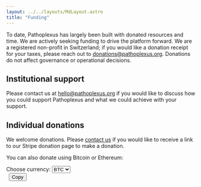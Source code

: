 ```yaml
---
layout: ../../layouts/MdLayout.astro
title: "Funding"
---
```


To date, Pathoplexus has largely been built with donated resources and time. We are actively seeking funding to drive the platform forward. We are a registered non-profit in Switzerland; if you would like a donation receipt for your taxes, please reach out to donations@pathoplexus.org. Donations do not affect governance or operational decisions.

## Institutional support
Please contact us at hello@pathoplexus.org if you would like to discuss how you could support Pathoplexus and what we could achieve with your support.

## Individual donations
We welcome donations. Please <a href="mailto:donations@pathoplexus.org">contact us</a> if you would like to receive a link to our Stripe donation page to make a donation.

You can also donate using Bitcoin or Ethereum:

<div id="crypto-donate" class="crypto-widget">
  <label for="crypto-select">Choose currency:</label>
  <select id="crypto-select">
    <option value="btc">BTC</option>
    <option value="eth">ETH</option>
  </select>
  <div id="crypto-address" class="address">
    <code id="address-text"></code>
    <button id="copy-address" style="margin-left: 0.5em;">Copy</button>
  </div>
</div>

<script>
const addresses = {
  btc: 'bc1xxxxxxxxxxxxxxxxxxxxxxxxxxxxxxxxxxxxxx',
  eth: '0xXXXXXXXXXXXXXXXXXXXXXXXXXXXXXXXXXXXXXX'
};
const select = document.getElementById('crypto-select');
const addrText = document.getElementById('address-text');
const copyBtn = document.getElementById('copy-address');
function updateAddress() {
  addrText.textContent = addresses[select.value];
}
select.addEventListener('change', updateAddress);
copyBtn.addEventListener('click', () => {
  navigator.clipboard.writeText(addrText.textContent);
});
updateAddress();
</script>
